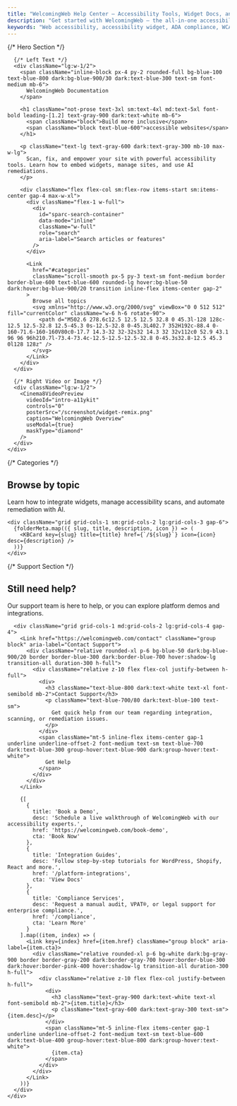 ---
title: "WelcomingWeb Help Center – Accessibility Tools, Widget Docs, and Compliance"
description: "Get started with WelcomingWeb – the all-in-one accessibility platform for scanning, remediating, and embedding assistive widgets."
keywords: "Web accessibility, accessibility widget, ADA compliance, WCAG, AI remediation, WelcomingWeb"
---



<main className="min-h-screen text-gray-900 dark:text-white transition-colors duration-200">
  <Navbar />

  {/* Hero Section */}
  <section className="pt-32 pb-20 px-6 border-b border-gray-100 dark:border-gray-800">
    <div className="max-w-7xl mx-auto flex flex-col lg:flex-row gap-12 items-center">
      
      {/* Left Text */}
      <div className="lg:w-1/2">
        <span className="inline-block px-4 py-2 rounded-full bg-blue-100 text-blue-800 dark:bg-blue-900/30 dark:text-blue-300 text-sm font-medium mb-6">
          WelcomingWeb Documentation
        </span>

        <h1 className="not-prose text-3xl sm:text-4xl md:text-5xl font-bold leading-[1.2] text-gray-900 dark:text-white mb-6">
          <span className="block">Build more inclusive</span>
          <span className="block text-blue-600">accessible websites</span>
        </h1>

        <p className="text-lg text-gray-600 dark:text-gray-300 mb-10 max-w-lg">
          Scan, fix, and empower your site with powerful accessibility tools. Learn how to embed widgets, manage sites, and use AI remediations.
        </p>

        <div className="flex flex-col sm:flex-row items-start sm:items-center gap-4 max-w-xl">
          <div className="flex-1 w-full">
            <div
              id="sparc-search-container"
              data-mode="inline"
              className="w-full"
              role="search"
              aria-label="Search articles or features"
            />
          </div>

          <Link
            href="#categories"
            className="scroll-smooth px-5 py-3 text-sm font-medium border border-blue-600 text-blue-600 rounded-lg hover:bg-blue-50 dark:hover:bg-blue-900/20 transition inline-flex items-center gap-2"
          >
            Browse all topics
            <svg xmlns="http://www.w3.org/2000/svg" viewBox="0 0 512 512" fill="currentColor" className="w-6 h-6 rotate-90">
              <path d="M502.6 278.6c12.5 12.5 12.5 32.8 0 45.3l-128 128c-12.5 12.5-32.8 12.5-45.3 0s-12.5-32.8 0-45.3L402.7 352H192c-88.4 0-160-71.6-160-160V80c0-17.7 14.3-32 32-32s32 14.3 32 32v112c0 52.9 43.1 96 96 96h210.7l-73.4-73.4c-12.5-12.5-12.5-32.8 0-45.3s32.8-12.5 45.3 0l128 128z" />
            </svg>
          </Link>
        </div>
      </div>

      {/* Right Video or Image */}
      <div className="lg:w-1/2">
        <Cinema8VideoPreview
          videoId="intro-a11ykit"
          controls="0"
          posterSrc="/screenshot/widget-remix.png"
          caption="WelcomingWeb Overview"
          useModal={true}
          maskType="diamond"
        />
      </div>
    </div>
  </section>

  {/* Categories */}
  <section id="categories" className="py-20 px-6 max-w-7xl mx-auto">
    <div className="text-center mb-16">
      <h2 className="text-3xl font-bold mb-4">Browse by topic</h2>
      <p className="text-lg text-gray-600 dark:text-gray-300 max-w-2xl mx-auto">
        Learn how to integrate widgets, manage accessibility scans, and automate remediation with AI.
      </p>
    </div>

    <div className="grid grid-cols-1 sm:grid-cols-2 lg:grid-cols-3 gap-6">
      {folderMeta.map(({ slug, title, description, icon }) => (
        <KBCard key={slug} title={title} href={`/${slug}`} icon={icon} desc={description} />
      ))}
    </div>
  </section>

  {/* Support Section */}
  <section className="py-16 px-6 bg-white dark:bg-gray-950">
    <div className="max-w-6xl mx-auto">
      <div className="text-center mb-12">
        <h2 className="text-3xl font-medium text-gray-900 dark:text-white mb-3">
          Still need help?
        </h2>
        <p className="text-lg text-gray-600 dark:text-gray-300 max-w-2xl mx-auto">
          Our support team is here to help, or you can explore platform demos and integrations.
        </p>
      </div>

      <div className="grid grid-cols-1 md:grid-cols-2 lg:grid-cols-4 gap-4">
        <Link href="https://welcomingweb.com/contact" className="group block" aria-label="Contact Support">
          <div className="relative rounded-xl p-6 bg-blue-50 dark:bg-blue-900/20 border border-blue-300 dark:border-blue-700 hover:shadow-lg transition-all duration-300 h-full">
            <div className="relative z-10 flex flex-col justify-between h-full">
              <div>
                <h3 className="text-blue-800 dark:text-white text-xl font-semibold mb-2">Contact Support</h3>
                <p className="text-blue-700/80 dark:text-blue-100 text-sm">
                  Get quick help from our team regarding integration, scanning, or remediation issues.
                </p>
              </div>
              <span className="mt-5 inline-flex items-center gap-1 underline underline-offset-2 font-medium text-sm text-blue-700 dark:text-blue-300 group-hover:text-blue-900 dark:group-hover:text-white">
                Get Help
              </span>
            </div>
          </div>
        </Link>

        {[
          {
            title: 'Book a Demo',
            desc: 'Schedule a live walkthrough of WelcomingWeb with our accessibility experts.',
            href: 'https://welcomingweb.com/book-demo',
            cta: 'Book Now'
          },
          {
            title: 'Integration Guides',
            desc: 'Follow step-by-step tutorials for WordPress, Shopify, React and more.',
            href: '/platform-integrations',
            cta: 'View Docs'
          },
          {
            title: 'Compliance Services',
            desc: 'Request a manual audit, VPAT®, or legal support for enterprise compliance.',
            href: '/compliance',
            cta: 'Learn More'
          }
        ].map((item, index) => (
          <Link key={index} href={item.href} className="group block" aria-label={item.cta}>
            <div className="relative rounded-xl p-6 bg-white dark:bg-gray-900 border border-gray-200 dark:border-gray-700 hover:border-blue-300 dark:hover:border-pink-400 hover:shadow-lg transition-all duration-300 h-full">
              <div className="relative z-10 flex flex-col justify-between h-full">
                <div>
                  <h3 className="text-gray-900 dark:text-white text-xl font-semibold mb-2">{item.title}</h3>
                  <p className="text-gray-600 dark:text-gray-300 text-sm">{item.desc}</p>
                </div>
                <span className="mt-5 inline-flex items-center gap-1 underline underline-offset-2 font-medium text-sm text-blue-600 dark:text-blue-400 group-hover:text-blue-800 dark:group-hover:text-white">
                  {item.cta}
                </span>
              </div>
            </div>
          </Link>
        ))}
      </div>
    </div>
  </section>
</main>
